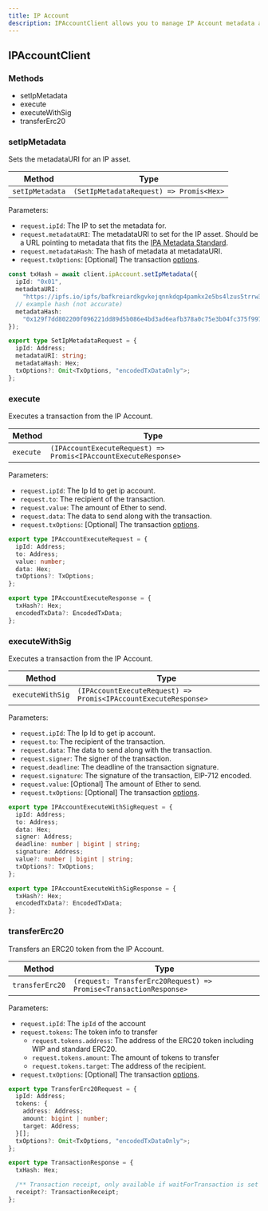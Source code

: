 ```yaml
---
title: IP Account
description: IPAccountClient allows you to manage IP Account metadata and execute transactions.
---
```


## IPAccountClient

### Methods

- setIpMetadata
- execute
- executeWithSig
- transferErc20

### setIpMetadata

Sets the metadataURI for an IP asset.

| Method          | Type                                    |
| --------------- | --------------------------------------- |
| `setIpMetadata` | `(SetIpMetadataRequest) => Promis<Hex>` |

Parameters:

- `request.ipId`: The IP to set the metadata for.
- `request.metadataURI`: The metadataURI to set for the IP asset. Should be a URL pointing to metadata that fits the [IPA Metadata Standard](/concepts/ip-asset/ipa-metadata-standard).
- `request.metadataHash`: The hash of metadata at metadataURI.
- `request.txOptions`: \[Optional] The transaction [options](https://github.com/storyprotocol/sdk/blob/main/packages/core-sdk/src/types/options.ts).

<CodeGroup>

```typescript TypeScript
const txHash = await client.ipAccount.setIpMetadata({
  ipId: "0x01",
  metadataURI:
    "https://ipfs.io/ipfs/bafkreiardkgvkejqnnkdqp4pamkx2e5bs4lzus5trrw3hgmoa7dlbb6foe",
  // example hash (not accurate)
  metadataHash:
    "0x129f7dd802200f096221dd89d5b086e4bd3ad6eafb378a0c75e3b04fc375f997",
});
```

```typescript Request Type
export type SetIpMetadataRequest = {
  ipId: Address;
  metadataURI: string;
  metadataHash: Hex;
  txOptions?: Omit<TxOptions, "encodedTxDataOnly">;
};
```

</CodeGroup>

### execute

Executes a transaction from the IP Account.

| Method    | Type                                                            |
| --------- | --------------------------------------------------------------- |
| `execute` | `(IPAccountExecuteRequest) => Promis<IPAccountExecuteResponse>` |

Parameters:

- `request.ipId`: The Ip Id to get ip account.
- `request.to`: The recipient of the transaction.
- `request.value`: The amount of Ether to send.
- `request.data`: The data to send along with the transaction.
- `request.txOptions`: \[Optional] The transaction [options](https://github.com/storyprotocol/sdk/blob/main/packages/core-sdk/src/types/options.ts).

<CodeGroup>

```typescript Request Type
export type IPAccountExecuteRequest = {
  ipId: Address;
  to: Address;
  value: number;
  data: Hex;
  txOptions?: TxOptions;
};
```

```typescript Response Type
export type IPAccountExecuteResponse = {
  txHash?: Hex;
  encodedTxData?: EncodedTxData;
};
```

</CodeGroup>

### executeWithSig

Executes a transaction from the IP Account.

| Method           | Type                                                            |
| ---------------- | --------------------------------------------------------------- |
| `executeWithSig` | `(IPAccountExecuteRequest) => Promis<IPAccountExecuteResponse>` |

Parameters:

- `request.ipId`: The Ip Id to get ip account.
- `request.to`: The recipient of the transaction.
- `request.data`: The data to send along with the transaction.
- `request.signer`: The signer of the transaction.
- `request.deadline`: The deadline of the transaction signature.
- `request.signature`: The signature of the transaction, EIP-712 encoded.
- `request.value`: \[Optional] The amount of Ether to send.
- `request.txOptions`: \[Optional] The transaction [options](https://github.com/storyprotocol/sdk/blob/main/packages/core-sdk/src/types/options.ts).

<CodeGroup>

```typescript Request Type
export type IPAccountExecuteWithSigRequest = {
  ipId: Address;
  to: Address;
  data: Hex;
  signer: Address;
  deadline: number | bigint | string;
  signature: Address;
  value?: number | bigint | string;
  txOptions?: TxOptions;
};
```

```typescript Response Type
export type IPAccountExecuteWithSigResponse = {
  txHash?: Hex;
  encodedTxData?: EncodedTxData;
};
```

</CodeGroup>

### transferErc20

Transfers an ERC20 token from the IP Account.

| Method          | Type                                                              |
| --------------- | ----------------------------------------------------------------- |
| `transferErc20` | `(request: TransferErc20Request) => Promise<TransactionResponse>` |

Parameters:

- `request.ipId`: The `ipId` of the account
- `request.tokens`: The token info to transfer
  - `request.tokens.address`: The address of the ERC20 token including WIP and standard ERC20.
  - `request.tokens.amount`: The amount of tokens to transfer
  - `request.tokens.target`: The address of the recipient.
- `request.txOptions`: \[Optional] The transaction [options](https://github.com/storyprotocol/sdk/blob/main/packages/core-sdk/src/types/options.ts).

<CodeGroup>

```typescript Request Type
export type TransferErc20Request = {
  ipId: Address;
  tokens: {
    address: Address;
    amount: bigint | number;
    target: Address;
  }[];
  txOptions?: Omit<TxOptions, "encodedTxDataOnly">;
};
```

```typescript Response Type
export type TransactionResponse = {
  txHash: Hex;

  /** Transaction receipt, only available if waitForTransaction is set to true */
  receipt?: TransactionReceipt;
};
```

</CodeGroup>
